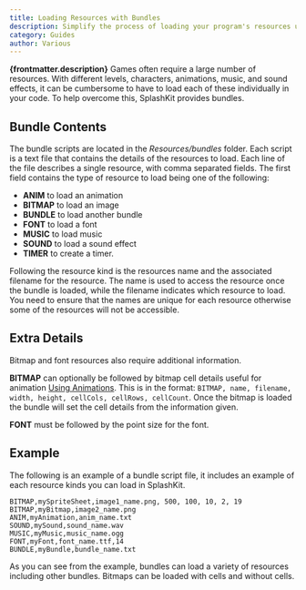 ```yaml
---
title: Loading Resources with Bundles
description: Simplify the process of loading your program's resources using a resource bundle. This file lists the different resources you want loaded, which can then be loaded and freed as a group.
category: Guides
author: Various
---
```


**{frontmatter.description}**
Games often require a large number of resources. With different levels, characters, animations, music, and sound effects, it can be cumbersome to have to load each of these individually in your code. To help overcome this, SplashKit provides bundles.

## Bundle Contents

The bundle scripts are located in the _Resources/bundles_ folder. Each script is a text file that contains the details of the resources to load. Each line of the file describes a single resource, with comma separated fields. The first field contains the type of resource to load being one of the following:

- **ANIM** to load an animation
- **BITMAP** to load an image
- **BUNDLE** to load another bundle
- **FONT** to load a font
- **MUSIC** to load music
- **SOUND** to load a sound effect
- **TIMER** to create a timer.

Following the resource kind is the resources name and the associated filename for the resource. The name is used to access the resource once the bundle is loaded, while the filename indicates which resource to load. You need to ensure that the names are unique for each resource otherwise some of the resources will not be accessible.

## Extra Details

Bitmap and font resources also require additional information.

**BITMAP** can optionally be followed by bitmap cell details useful for animation [Using Animations](../03-00-animation). This is in the format: `BITMAP, name, filename, width, height, cellCols, cellRows, cellCount`. Once the bitmap is loaded the bundle will set the cell details from the information given.

**FONT** must be followed by the point size for the font.

## Example

The following is an example of a bundle script file, it includes an example of each resource kinds you can load in SplashKit.

```
BITMAP,mySpriteSheet,image1_name.png, 500, 100, 10, 2, 19
BITMAP,myBitmap,image2_name.png
ANIM,myAnimation,anim_name.txt
SOUND,mySound,sound_name.wav
MUSIC,myMusic,music_name.ogg
FONT,myFont,font_name.ttf,14
BUNDLE,myBundle,bundle_name.txt
```

As you can see from the example, bundles can load a variety of resources including other bundles. Bitmaps can be loaded with cells and without cells.
